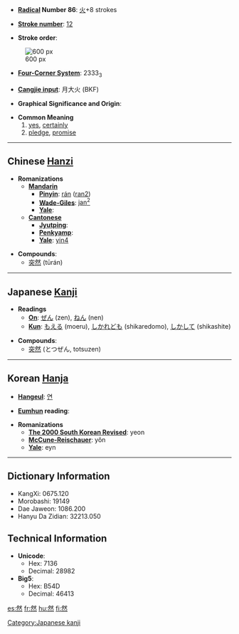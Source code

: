 * '''[[Wiktionary:Chinese radical index| Radical]] Number 86''': [[Wiktionary:Chinese radical index 火|火]]+8 strokes

* '''[[Wiktionary:Chinese total strokes index|Stroke number]]''': [[Wiktionary:Chinese total strokes index 12|12]]

* '''Stroke order''': 
[[Image:然-bw.png|thumbnail|center|600 px]]
* '''[[Wiktionary:Chinese four corner index|Four-Corner System]]''': 2333<sub>3</sub>

* '''[[Wiktionary:Chinese Cangjie index|Cangjie input]]''': 月大火 (BKF)

* '''Graphical Significance and Origin''': 

* '''Common Meaning'''
*# [[yes]], [[certainly]]
*# [[pledge]], [[promise]]

----

== Chinese [[Hanzi]] ==

* '''Romanizations'''
** '''[[Mandarin]]'''
*** '''[[Pinyin]]''': [[rán]] ([[ran2]])
*** '''[[Wade-Giles]]''': [[jan2|jan<sup>2</sup>]]
*** '''[[Yale]]''': 
** '''[[Cantonese]]'''
*** '''[[Jyutping]]''':
*** '''[[Penkyamp]]''': 
*** '''[[Yale]]''': [[yin4]]

* '''Compounds''':
**[[突然]] (tūrán) 

----

== Japanese [[Kanji]] ==

* '''Readings'''
** '''[[On]]''': [[ぜん]] (zen), [[ねん]] (nen)
** '''[[Kun]]''': [[もえる]] (moeru), [[しかれども]] (shikaredomo), [[しかして]] (shikashite)

* '''Compounds''':
**[[突然]] (とつぜん, totsuzen)

----

== Korean [[Hanja]] ==

* '''[[Hangeul]]''': [[연]]

* '''[[Eumhun]] reading''': 

* '''Romanizations'''
** '''[[The 2000 South Korean Revised Romanization|The 2000 South Korean Revised]]''': yeon
** '''[[McCune-Reischauer]]''': yŏn
** '''[[Yale]]''': eyn

----

== Dictionary Information ==

* KangXi: 0675.120
* Morobashi: 19149
* Dae Jaweon: 1086.200
* Hanyu Da Zidian: 32213.050

== Technical Information ==

* '''Unicode''':
** Hex: 7136
** Decimal: 28982
* '''Big5''':
** Hex: B54D
** Decimal: 46413

[[Category:Japanese kanji]]

[[es:然]]
[[fr:然]]
[[hu:然]]
[[fi:然]]